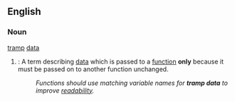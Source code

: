 ==English==

===Noun===
[[tramp]] [[data]]
# {{context|programming}}: A term describing [[data]] which is passed to a [[function]] '''only''' because it must be passed on to another function unchanged.
#: ''Functions should use matching variable names for '''tramp data''' to improve [[readability]].''